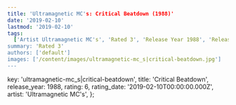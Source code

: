```yaml
---
title: 'Ultramagnetic MC's: Critical Beatdown (1988)'
date: '2019-02-10'
lastmod: '2019-02-10'
tags:
  ['Artist Ultramagnetic MC's', 'Rated 3', 'Release Year 1988', 'Release Decade 1980']
summary: 'Rated 3'
authors: ['default']
images: ['/content/images/ultramagnetic-mc_s|critical-beatdown.jpg']
---
```


  key: 'ultramagnetic-mc_s|critical-beatdown',
  title: 'Critical Beatdown',
  release_year: 1988,
  rating: 6,
  rating_date: '2019-02-10T00:00:00.000Z',
  artist: 'Ultramagnetic MC's',
};

<MusicRating data={data} />
